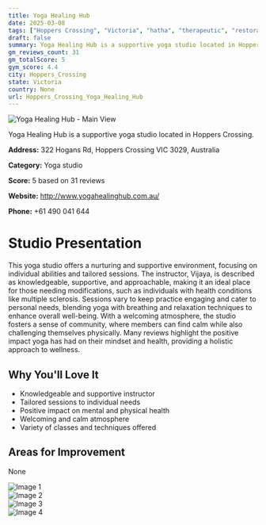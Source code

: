 ```yaml
---
title: Yoga Healing Hub
date: 2025-03-08
tags: ["Hoppers Crossing", "Victoria", "hatha", "therapeutic", "restorative", "supportive", "welcoming", "Hoppers Crossing"]  
draft: false
summary: Yoga Healing Hub is a supportive yoga studio located in Hoppers Crossing.
gm_reviews_count: 31
gm_totalScore: 5
gym_score: 4.4
city: Hoppers_Crossing
state: Victoria
country: None
url: Hoppers_Crossing_Yoga_Healing_Hub
---
```


<div className="aspect-[16/9] relative my-8">
  <img 
    src="https://lh5.googleusercontent.com/p/AF1QipMcs9oU0QTobnul6sGXv81Uk_fzOZAjdGoXqA8X=w1920-h1080-k-no"
    alt="Yoga Healing Hub - Main View"
    className="object-cover absolute inset-0 w-full h-full rounded-lg"
  />
</div>

Yoga Healing Hub is a supportive yoga studio located in Hoppers Crossing.

**Address:** 322 Hogans Rd, Hoppers Crossing VIC 3029, Australia

**Category:** Yoga studio

**Score:** 5 based on 31 reviews

**Website:** http://www.yogahealinghub.com.au/

**Phone:** +61 490 041 644

# Studio Presentation

This yoga studio offers a nurturing and supportive environment, focusing on individual abilities and tailored sessions. The instructor, Vijaya, is described as knowledgeable, supportive, and approachable, making it an ideal place for those needing modifications, such as individuals with health conditions like multiple sclerosis. Sessions vary to keep practice engaging and cater to personal needs, blending yoga with breathing and relaxation techniques to enhance overall well-being. With a welcoming atmosphere, the studio fosters a sense of community, where members can find calm while also challenging themselves physically. Many reviews highlight the positive impact yoga has had on their mindset and health, providing a holistic approach to wellness.



## Why You'll Love It

- Knowledgeable and supportive instructor
- Tailored sessions to individual needs
- Positive impact on mental and physical health
- Welcoming and calm atmosphere
- Variety of classes and techniques offered

## Areas for Improvement

None

<div className="grid grid-cols-1 xl:grid-cols-2 gap-4 my-8">
<div className="aspect-[4/3] relative"><img src="https://lh3.googleusercontent.com/p/AF1QipM78UhCJV1wQ3-sITT6-mmLV_5iTboVyfFN-7WA=w1920-h1080-k-no" alt="Image 1" className="object-cover absolute inset-0 w-full h-full rounded-lg" /></div>
<div className="aspect-[4/3] relative"><img src="https://lh5.googleusercontent.com/p/AF1QipMrEqOCsByPPQe_6xZc16H4x6wTxSeGsIHgnygl=w1920-h1080-k-no" alt="Image 2" className="object-cover absolute inset-0 w-full h-full rounded-lg" /></div>
<div className="aspect-[4/3] relative"><img src="https://lh5.googleusercontent.com/p/AF1QipNcEQ4ogza-IP6SA3aTQHU1geQnGNhrEeplZFSO=w1920-h1080-k-no" alt="Image 3" className="object-cover absolute inset-0 w-full h-full rounded-lg" /></div>
<div className="aspect-[4/3] relative"><img src="https://lh5.googleusercontent.com/p/AF1QipM3G5DVqlQwtZzENcs2RzOyG3uSKGHkr_kcReEe=w1920-h1080-k-no" alt="Image 4" className="object-cover absolute inset-0 w-full h-full rounded-lg" /></div>
</div>